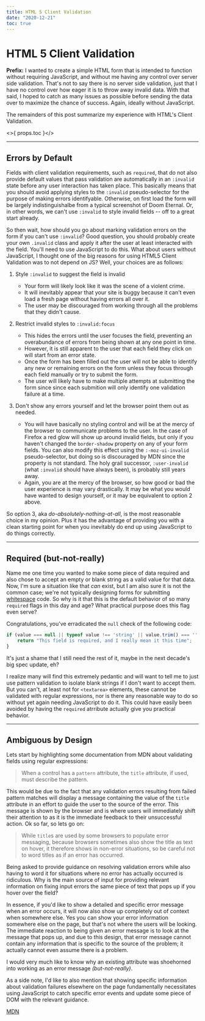 ```yaml
---
title: HTML 5 Client Validation
date: "2020-12-21"
toc: true
---
```


# HTML 5 Client Validation

**Prefix:** I wanted to create a simple HTML form that is intended to function without requiring JavaScript, and without me
having any control over server side validation. That's not to say there is no server side validation, just that I have
no control over how eager it is to throw away invalid data. With that said, I hoped to catch as many issues as possible
before sending the data over to maximize the chance of success. Again, ideally without JavaScript.

The remainders of this post summarize my experience with HTML's Client Validation.

<>{ props.toc }</>

---

## Errors by Default
Fields with client validation requirements, such as `required`, that do not also provide default values that pass
validation are automatically in an `:invalid` state before any user interaction has taken place. This basically means 
that you should avoid applying styles to the `:invalid` pseudo-selector for the purpose of making errors identifyable. 
Otherwise, on first load the form will be largely indistinguishalbe from a typical screenshot of Doom Eternal. Or, in
other words, we can't use `:invalid` to style invalid fields -- off to a great start already.

So then wait, how should you go about marking validation errors on the form if you can't use `:invalid`? Good question,
you should probably create your own `.invalid` class and apply it after the user at least interacted with the field.
You'll need to use JavaScript to do this. What about users without JavaScript, I thought one of the big reasons for
using HTML5 Client Validation was to not depend on JS? Well, your choices are as follows:

1.  Style `:invalid` to suggest the field is invalid
    -   Your form will likely look like it was the scene of a violent crime.
    -   It will inevitably appear that your site is buggy because it can't even load a fresh page without having errors
        all over it.
    -   The user may be discouraged from working through all the problems that they didn't cause.

2. Restrict invalid styles to `:invalid:focus`
    -   This hides the errors until the user focuses the field, preventing an overabundance of errors from being shown
        at any one point in time.
    -   However, it is still apparent to the user that each field they click on will start from an error state.
    -   Once the form has been filled out the user will not be able to identify any new or remaining errors on the form 
        unless they focus through each field manually or try to submit the form.
    -   The user will likely have to make multiple attempts at submitting the form since since each submition will only
        identify one validation failure at a time.

3. Don't show any errors yourself and let the browser point them out as needed.
    -   You will have basically no styling control and will be at the mercy of the browser to communicate problems to
        the user. In the case of Firefox a red glow will show up around invalid fields, but only if you haven't changed 
        the `border-shadow` property on any of your form fields. You can also modify this effect using the
        `:-moz-ui-invalid` pseudo-selector, but doing so is discouraged by MDN since the property is not standard. The
        holy grail successor, `:user-invalid` (what `:invalid` should have always been), is probably still years away.
    -   Again, you are at the mercy of the browser, so how good or bad the user experience is may vary drastically. It
        may be what you would have wanted to design yourself, or it may be equivalent to option 2 above.

So option 3, aka *do-absolutely-nothing-at-all*, is the most reasonable choice in my opinion. Plus it has the advantage 
of providing you with a clean starting point for when you inevitably do end up using JavaScript to do things correctly.

---

## Required (but-not-really)

Name me one time you wanted to make some piece of data required and also chose to accept an empty or blank string as a
valid value for that data. Now, I'm sure a situation like that *can* exist, but I am also sure it is not the common 
case; we're not typically designing forms for submitting
[whitespace](https://en.wikipedia.org/wiki/Whitespace_%28programming_language%29) code. So why is it that this is the
default behavior of so many `required` flags in this day and age? What practical purpose does this flag even serve? 

Congratulations, you've erradicated the `null` check of the following code:
```JavaScript
if (value === null || typeof value !== 'string' || value.trim() === '' || ...) {
    return "This field is required, and I really mean it this time";
}
```
It's just a shame that I still need the rest of it, maybe in the next decade's big spec update, eh?

I realize many will find this extremely pedantic and will want to tell me to just use pattern validation to isolate
blank strings if I don't want to accept them. But you can't, at least not for `<textarea>` elements, these cannot be
validated with regular expressions, nor is there any reasonable way to do so without yet again needing JavaScript to do 
it. This could have easily been avoided by having the `required` atrribute actually give you practical behavior.

---

## Ambiguous by Design

Lets start by highlighting some documentation from MDN about validating fields using regular expressions:

> When a control has a `pattern` attribute, the `title` attribute, if used, must describe the pattern.

This would be due to the fact that any validation errors resulting from failed pattern matches will display a message
containing the value of the `title` attribute in an effort to guide the user to the source of the error. This message is
shown by the browser and is where users will immediately shift their attention to as it is the immediate feedback to 
their unsuccessful action. Ok so far, so lets go on:

> While `title`s are used by some browsers to populate error messaging, because browsers sometimes also show the title 
> as text on hover, it therefore shows in non-error situations, so be careful not to word titles as if an error has 
> occurred.

Being asked to provide guidance on resolving validation errors while also having to word it for situations where no
error has actually occurred is ridiculous. Why is the main source of input for providing relevant information on fixing
input errors the same piece of text that pops up if you hover over the field?

In essence, if you'd like to show a detailed and specific error message when an error occurs, it will now also show up 
completely out of context when somewhere else. Yes you can show your error information somewhere else on the page, but
that's not where the users will be looking. The immediate reaction to being given an error message is to look at the 
message that pops up, and due to this design, that error message cannot contain any information that is specific to the 
source of the problem; it actually cannot even assume there is a problem.

I would very much like to know why an existing attribute was shoehorned into working as an error message 
*(but-not-really)*.

As a side note, I'd like to also mention that showing specific information about validation failures elsewhere on the 
page fundamentally necessitates using JavaScript to catch specific error events and update some piece of DOM with the 
relevant guidance. 


[MDN](https://developer.mozilla.org/en-US/docs/Web/HTML/Attributes/pattern#Accessibility_Concerns)